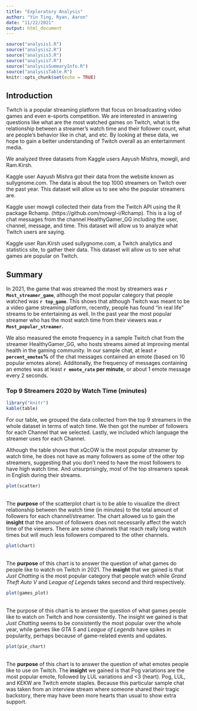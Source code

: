 ```yaml
---
title: "Exploratory Analysis"
author: "Yin Ting, Ryan, Aaron"
date: "11/22/2021"
output: html_document
---
```


```r
source("analysis1.R")
source("analysis2.R")
source("analysis3.R")
source("analysis7.R")
source("analysisSummaryInfo.R")
source("analysisTable.R")
knitr::opts_chunk$set(echo = TRUE)

```

## Introduction
Twitch is a popular streaming platform that focus on broadcasting video games and even e-sports competition. We are interested in answering questions like
what are the most watched games on Twitch, what is the relationship between a 
streamer's watch time and their follower count, what are people's behavior like
in chat, and etc. By looking at these data, we hope to gain a better understanding of Twitch overall as an entertainment media. 

We analyzed three datasets from Kaggle users 
Aayush Mishra, mowgli, and Ram.Kirsh. 

Kaggle user Aayush Mishra got their data from the website known as 
sullygnome.com. 
The data is about the top 1000 streamers on Twitch over the past year. 
This dataset will allow us to see who the popular streamers are. 

Kaggle user mowgli collected their data from the Twitch API 
using the R package Rchamp. (https://github.com/mowgl-i/Rchamp). 
This is a log of chat messages from the channel HealthyGamer_GG 
including the user, channel, message, and time. 
This dataset will allow us to analyze what Twitch users are saying.

Kaggle user Ran.Kirsh used sullygnome.com, 
a Twitch analytics and statistics site, to gather their data.
This dataset will allow us to see what games are popular on Twitch.

## Summary
In 2021, the game that was streamed the most by streamers was **`r Most_streamer_game`**, although the most popular category that people watched was **`r top_game`**. This shows that although Twitch was meant to be a video game streaming platform, recently, people has found "in real life" streams to be entertaining as well. In the past year the most popular streamer who has the most watch time from their viewers was **`r Most_popular_streamer`.** 

We also measured the emote frequency in a sample Twitch chat from the streamer 
HealthyGamer_GG, who hosts streams aimed at improving mental health in the 
gaming community. In our sample chat, at least **`r percent_emotes`%**
of the chat messages contained an emote (based on 10 popular emotes alone). 
Additonally, the frequency of messages containing an emotes was at least
**`r emote_rate` per minute**, or about 1 emote message every 2 seconds.

### Top 9 Streamers 2020 by Watch Time (minutes)
```r
library("knitr")
kable(table)
```
For our table, we grouped the data collected from the top 9 streamers 
in the whole dataset in terms of watch time. 
We then got the number of followers for each Channel that we selected. 
Lastly, we included which language the streamer uses for each Channel. 

Although the table shows that xQcOW is the most popular streamer by watch time,
he does not have as many followers as some of the other top streamers, 
suggesting that you don't need to have the most followers to have high watch time.
And unsurprisingly, most of the top streamers 
speak in English during their streams.


```r
plot(scatter)
```
<br>
The **purpose** of the scatterplot chart is to be able to visualize the direct relationship between the watch time (in minutes) to the total amount of followers for each channel/streamer. The chart allowed us to gain the **insight** that the amount of followers does not necessarily affect the watch time of the viewers. There are some channels that reach really long watch times but will much less followers compared to the other channels.


```r
plot(chart)
```
<br>
The **purpose** of this chart is to answer the question of what games do people like to watch on Twitch in 2021. The **insight** that we gained is that
_Just Chatting_ is the most popular category that people watch while 
_Grand Theft Auto V_ and _League of Legends_ 
takes second and third respectively. 


```r
plot(games_plot)
```
<br>
The purpose of this chart is to answer the question of what games people like 
to watch on Twitch and how consistently. 
The insight we gained is that _Just Chatting_ seems to be consistently 
the most popular over the whole year, while games like 
_GTA 5_ and _League of Legends_ have spikes in popularity, 
perhaps because of game-related events and updates.


```r
plot(pie_chart)
```
<br>
The **purpose** of this chart is to answer the question of 
what emotes people like to use on Twitch. The **insight** we gained is that Pog variations are the most popular emote, followed by LUL variations and <3 (heart). Pog, LUL, and KEKW are Twitch emote staples. Because this particular sample chat was taken from an interview stream where someone shared their tragic backstory, there may have been more hearts than usual to show extra support.

